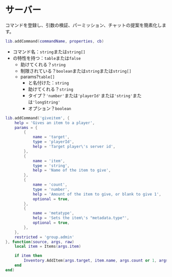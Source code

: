 # サーバー

コマンドを登録し、引数の検証、パーミッション、チャットの提案を簡素化します。

```lua
lib.addCommand(commandName, properties, cb)
```

* コマンド名：`string`または`string[]`
* の特性を持つ：`table`または`false`
  * 助けてくれる？`string`
  * 制限されている？`boolean`または`string`または`string[]`
  * params?`table[]`
    * と名付けた：`string`
    * 助けてくれる？`string`
    * タイプ？`'number'`または`'playerId'`または`'string'`または`'longString'`
    * オプション？`boolean`

```lua
lib.addCommand('giveitem', {
    help = 'Gives an item to a player',
    params = {
        {
            name = 'target',
            type = 'playerId',
            help = 'Target player\'s server id',
        },
        {
            name = 'item',
            type = 'string',
            help = 'Name of the item to give',
        },
        {
            name = 'count',
            type = 'number',
            help = 'Amount of the item to give, or blank to give 1',
            optional = true,
        },
        {
            name = 'metatype',
            help = 'Sets the item\'s "metadata.type"',
            optional = true,
        },
    },
    restricted = 'group.admin'
}, function(source, args, raw)
    local item = Items(args.item)

    if item then
        Inventory.AddItem(args.target, item.name, args.count or 1, args.metatype)
    end
end)
```
